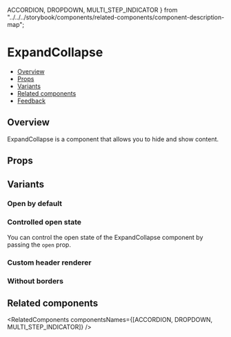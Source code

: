   ACCORDION,
  DROPDOWN,
  MULTI_STEP_INDICATOR
} from "../../../storybook/components/related-components/component-description-map";

<Meta of={ExpandCollapseStories} />

# ExpandCollapse

- [Overview](#overview)
- [Props](#props)
- [Variants](#variants)
- [Related components](#related-components)
- [Feedback](#feedback)

## Overview

ExpandCollapse is a component that allows you to hide and show content.

<Canvas>
  <Story of={ExpandCollapseStories.Overview} />
</Canvas>

<TipCombineMultiple />

## Props

<Controls />

## Variants

### Open by default

<Canvas>
  <Story of={ExpandCollapseStories.OpenByDefault} />
</Canvas>

### Controlled open state

You can control the open state of the ExpandCollapse component by passing the <code>open</code> prop.

<Canvas>
  <Story of={ExpandCollapseStories.ControlledOpenState} />
</Canvas>

### Custom header renderer

<Canvas>
  <Story of={ExpandCollapseStories.CustomHeaderRenderer} />
</Canvas>

### Without borders

<Canvas>
  <Story of={ExpandCollapseStories.WithoutBorders} />
</Canvas>

## Related components

<RelatedComponents componentsNames={[ACCORDION, DROPDOWN, MULTI_STEP_INDICATOR]} />
